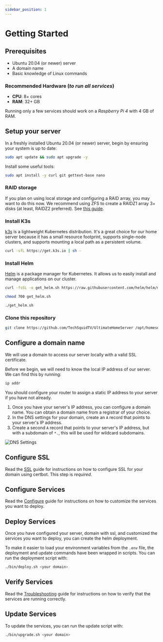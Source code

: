 ```yaml
---
sidebar_position: 1
---
```


# Getting Started


## Prerequisites

- Ubuntu 20.04 (or newer) server
- A domain name
- Basic knowledge of Linux commands

### Recommended Hardware (_to run all services_)
- **CPU**: 8+ cores
- **RAM**: 32+ GB

Running only a few services should work on a _Raspberry Pi 4_ with 4 GB of RAM.

## Setup your server

In a freshly installed Ubuntu 20.04 (or newer) server, begin by ensuring your system is up to date:

```bash
sudo apt update && sudo apt upgrade -y
```

Install some useful tools:

```bash
sudo apt install -y curl git gettext-base nano 
```

### RAID storage

If you plan on using local storage and configuring a RAID array, you may want to do this now. We recommend using ZFS to create a RAIDZ1 array 3+ disks (at least, RAIDZ2 preferred). See [this guide](https://ubuntu.com/tutorials/setup-zfs-storage-pool#1-overview).

### Install K3s

[k3s](https://k3s.io/) is a lightweight Kubernetes distribution. It's a great choice for our home server because it has a small resource footprint, supports single-node clusters, and supports mounting a local path as a persistent volume.

```bash
curl -sfL https://get.k3s.io | sh -
```

### Install Helm

[Helm](https://helm.sh/) is a package manager for Kubernetes. It allows us to easily install and manage applications on our cluster.

```bash
curl -fsSL -o get_helm.sh https://raw.githubusercontent.com/helm/helm/main/scripts/get-helm-3
```

```bash
chmod 700 get_helm.sh
```

```bash
./get_helm.sh
```

### Clone this repository

```bash
git clone https://github.com/TechSquidTV/UltimateHomeServer /opt/homeserver
```

## Configure a domain name

We will use a domain to access our server locally with a valid SSL certificate.

Before we begin, we will need to know the local IP address of our server. We can find this by running:

```bash
ip addr
```

You should configure your router to assign a static IP address to your server if you have not already.

1. Once you have your server's IP address, you can configure a domain name. You can obtain a domain name from a registrar of your choice.
2. In the DNS settings for your domain, create an `A` record that points to your server's IP address.
3. Create a second `A` record that points to your server's IP address, but with a subdomain of `*.`, this will be used for wildcard subdomains.

![DNS Settings](./img/dns_records.png)


## Configure SSL

Read the [SSL](ssl) guide for instructions on how to configure SSL for your domain using certbot. This step is _required_.

## Configure Services

Read the [Configure](configure) guide for instructions on how to customize the services you want to deploy.

## Deploy Services

Once you have configured your server, domain with ssl, and customized the services you want to deploy, you can create the helm deployment.

To make it easier to load your environment variables from the `.env` file, the deployment and update commands have been wrapped in scripts. You can run the deployment script with:

```bash
./bin/deploy.sh <your domain>
```

## Verify Services

Read the [Troubleshooting](/docs/troubleshooting) guide for instructions on how to verify that the services are running correctly.

## Update Services

To update the services, you can run the update script with:

```bash
./bin/upgrade.sh <your domain>
```